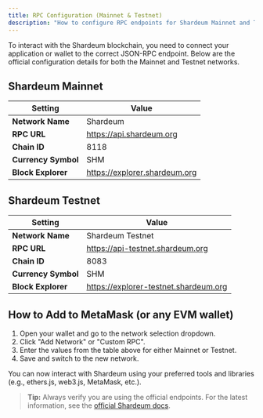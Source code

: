 ```yaml
---
title: RPC Configuration (Mainnet & Testnet)
description: "How to configure RPC endpoints for Shardeum Mainnet and Testnet."
---
```


To interact with the Shardeum blockchain, you need to connect your application or wallet to the correct JSON-RPC endpoint. Below are the official configuration details for both the Mainnet and Testnet networks.

## Shardeum Mainnet

| Setting              | Value                          |
|---------------------|-------------------------------|
| **Network Name**    | Shardeum                      |
| **RPC URL**         | https://api.shardeum.org      |
| **Chain ID**        | 8118                          |
| **Currency Symbol** | SHM                           |
| **Block Explorer**  | https://explorer.shardeum.org |

## Shardeum Testnet

| Setting              | Value                                 |
|---------------------|--------------------------------------|
| **Network Name**    | Shardeum Testnet                      |
| **RPC URL**         | https://api-testnet.shardeum.org      |
| **Chain ID**        | 8083                                  |
| **Currency Symbol** | SHM                                   |
| **Block Explorer**  | https://explorer-testnet.shardeum.org |

## How to Add to MetaMask (or any EVM wallet)

1. Open your wallet and go to the network selection dropdown.
2. Click "Add Network" or "Custom RPC".
3. Enter the values from the table above for either Mainnet or Testnet.
4. Save and switch to the new network.

You can now interact with Shardeum using your preferred tools and libraries (e.g., ethers.js, web3.js, MetaMask, etc.).

> **Tip:** Always verify you are using the official endpoints. For the latest information, see the [official Shardeum docs](https://docs.shardeum.org/docs/network/endpoints). 